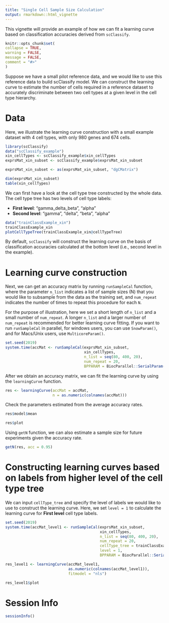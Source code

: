 ```yaml
---
title: "Single Cell Sample Size Calculation"
output: rmarkdown::html_vignette
---
```

  
This vignette will provide an example of how we can fit a learning curve based on classification accuracies derived from `scClassify`.
  
```r
knitr::opts_chunk$set(
collapse = TRUE,
warning = FALSE,
message = FALSE,
comment = "#>"
)
```


Suppose we have a small pilot reference data, and we would like to use this reference data to build scClassify model. We can construct the learning curve to estimate the number of cells required in a reference dataset to accurately discriminate between two cell types at a given level in the cell type hierarchy.

# Data

Here, we illustrate the learning curve construction with a small example dataset with 4 cell types, with only 980 genes and 674 cells.


```r
library(scClassify)
data("scClassify_example")
xin_cellTypes <- scClassify_example$xin_cellTypes
exprsMat_xin_subset <- scClassify_example$exprsMat_xin_subset

exprsMat_xin_subset <- as(exprsMat_xin_subset, "dgCMatrix")
```


```r
dim(exprsMat_xin_subset)
table(xin_cellTypes)
```

We can first have a look at the cell type tree constructed by the whole data. The cell type tree has two levels of cell type labels:

+ **First level**: "gamma_delta_beta", "alpha"
+ **Second level**:  "gamma", "delta", "beta", "alpha"

```r
data("trainClassExample_xin")
trainClassExample_xin
plotCellTypeTree(trainClassExample_xin@cellTypeTree)
```

By default, `scClassify` will construct the learning curve on the basis of classification accuracies calculated at the bottom level (i.e., second level in the example).

# Learning curve construction

Next, we can get an accuracy matrix by running `runSampleCal` function, where the parameter `n_list` indicates a list of sample sizes (N) that you would like to subsample from the data as the training set, and `num_repeat` indicates the number of times to repeat this procedure for each `N`.

For the purpose of illustration, here we set a short length of `n_list` and a small number of `num_repeat`. A longer `n_list` and a larger number of `num_repeat` is recommended for better learning curve fitting. If you want to run `runSampleCal` in parallel, for windows users, you can use `SnowParam()`, and for Macs/Unix users, use `MulticoreParam()`.

```r
set.seed(2019)
system.time(accMat <- runSampleCal(exprsMat_xin_subset, 
                                   xin_cellTypes,
                                   n_list = seq(80, 400, 20), 
                                   num_repeat = 20,
                                   BPPARAM = BiocParallel::SerialParam()))
```


After we obtain an accuracy matrix, we can fit the learning curve by using the `learningCurve` function.

```r
res <- learningCurve(accMat = accMat,
                     n = as.numeric(colnames(accMat)))
```

Check the parameters estimated from the average accuracy rates.

```r
res$model$mean
```


```r
res$plot
```




Using `getN` function, we can also estimate a sample size for future experiments given the accuracy rate.

```r
getN(res, acc = 0.95)
```



# Constructing learning curves based on labels from higher level of the cell type tree

We can input `cellType_tree` and specify the level of labels we would like to use to construct the learning curve. Here, we set `level = 1` to calculate the learning curve for **First level** cell type labels.



```r
set.seed(2019)
system.time(accMat_level1 <- runSampleCal(exprsMat_xin_subset, 
                                          xin_cellTypes,
                                          n_list = seq(80, 400, 20),
                                          num_repeat = 20,
                                          cellType_tree = trainClassExample_xin@cellTypeTree,
                                          level = 1,
                                          BPPARAM = BiocParallel::SerialParam()))

res_level1 <- learningCurve(accMat_level1,
                            as.numeric(colnames(accMat_level1)),
                            fitmodel = "nls")
```



```r
res_level1$plot
```




# Session Info

```r
sessionInfo()
```
